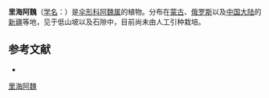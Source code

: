 {{NoteTA|G1=LS}}
{{Speciesbox
| name = 里海阿魏
| status = 
| status_system = 
| image = 
| genus = Ferula
| species = caspica
| authority = M. Bieb.
}}

'''里海阿魏'''（[[学名|学名]]：{{lang|la|''Ferula caspica''}}）是[[伞形科|伞形科]][[阿魏属|阿魏属]]的植物。分布在[[蒙古|蒙古]]、[[俄罗斯|俄罗斯]]以及[[中国大陆|中国大陆]]的[[新疆|新疆]]等地，见于低山坡以及石隙中，目前尚未由人工引种栽培。

== 参考文献 ==
<div class="references-small">
* {{cite web| url =http://www.bioinfo.cn/db05/KmzwSpecies.php?action=view&id=22797| title =里海阿魏| work =《中国高等植物数据库全库》| publisher =中国科学院微生物研究所| author =昆明植物研究所| accessdate =2009-02-25| deadurl =yes| archiveurl =https://web.archive.org/web/20160305044132/http://www.bioinfo.cn/db05/KmzwSpecies.php?action=view&id=22797| archivedate =2016-03-05}}
</div>
{{Taxonbar|from=Q15231735}}

[[Category:阿魏属|里海阿魏]]


{{Apiales-stub}}